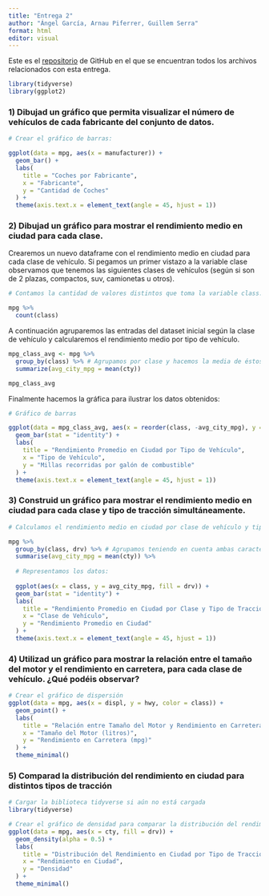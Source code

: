 ```yaml
---
title: "Entrega 2"
author: "Ángel García, Arnau Piferrer, Guillem Serra"
format: html
editor: visual
---
```


Este es el [repositorio](https://github.com/GSMir/Entrega2.git) de GitHub en el que se encuentran todos los archivos relacionados con esta entrega.


```r
library(tidyverse)
library(ggplot2)
```


### 1)  Dibujad un gráfico que permita visualizar el número de vehículos de cada fabricante del conjunto de datos.


```r
# Crear el gráfico de barras:

ggplot(data = mpg, aes(x = manufacturer)) +
  geom_bar() +
  labs(
    title = "Coches por Fabricante",
    x = "Fabricante",
    y = "Cantidad de Coches"
  ) +
  theme(axis.text.x = element_text(angle = 45, hjust = 1))
```



### 2)  Dibujad un gráfico para mostrar el rendimiento medio en ciudad para cada clase.


Crearemos un nuevo dataframe con el rendimiento medio en ciudad para cada clase de vehículo. Si pegamos un primer vistazo a la variable clase observamos que tenemos las siguientes clases de vehículos (según si son de  2 plazas, compactos, suv, camionetas u otros).


```r
# Contamos la cantidad de valores distintos que toma la variable class.

mpg %>%
  count(class)
```

A continuación agruparemos las entradas del dataset inicial según la clase de vehículo y calcularemos el rendimiento medio por tipo de vehículo.


```r

mpg_class_avg <- mpg %>%
  group_by(class) %>% # Agrupamos por clase y hacemos la media de éstos.
  summarize(avg_city_mpg = mean(cty))

mpg_class_avg
```

Finalmente hacemos la gráfica para ilustrar los datos obtenidos:


```r
# Gráfico de barras

ggplot(data = mpg_class_avg, aes(x = reorder(class, -avg_city_mpg), y = avg_city_mpg)) +
  geom_bar(stat = "identity") +
  labs(
    title = "Rendimiento Promedio en Ciudad por Tipo de Vehículo",
    x = "Tipo de Vehículo",
    y = "Millas recorridas por galón de combustible"
  ) +
  theme(axis.text.x = element_text(angle = 45, hjust = 1))

```


### 3)  Construid un gráfico para mostrar el rendimiento medio en ciudad para cada clase y tipo de tracción simultáneamente.

```r
# Calculamos el rendimiento medio en ciudad por clase de vehículo y tipo de tracción:

mpg %>%
  group_by(class, drv) %>% # Agrupamos teniendo en cuenta ambas características
  summarise(avg_city_mpg = mean(cty)) %>%
  
  # Representamos los datos:
  
  ggplot(aes(x = class, y = avg_city_mpg, fill = drv)) +
  geom_bar(stat = "identity") +
  labs(
    title = "Rendimiento Promedio en Ciudad por Clase y Tipo de Tracción",
    x = "Clase de Vehículo",
    y = "Rendimiento Promedio en Ciudad"
  ) +
  theme(axis.text.x = element_text(angle = 45, hjust = 1))
```


### 4)  Utilizad un gráfico para mostrar la relación entre el tamaño del motor y el rendimiento en carretera, para cada clase de vehículo. ¿Qué podéis observar?

```r
# Crear el gráfico de dispersión
ggplot(data = mpg, aes(x = displ, y = hwy, color = class)) +
  geom_point() +
  labs(
    title = "Relación entre Tamaño del Motor y Rendimiento en Carretera",
    x = "Tamaño del Motor (litros)",
    y = "Rendimiento en Carretera (mpg)"
  ) +
  theme_minimal()

```

### 5)  Comparad la distribución del rendimiento en ciudad para distintos tipos de tracción

```r
# Cargar la biblioteca tidyverse si aún no está cargada
library(tidyverse)

# Crear el gráfico de densidad para comparar la distribución del rendimiento en ciudad
ggplot(data = mpg, aes(x = cty, fill = drv)) +
  geom_density(alpha = 0.5) +
  labs(
    title = "Distribución del Rendimiento en Ciudad por Tipo de Tracción",
    x = "Rendimiento en Ciudad",
    y = "Densidad"
  ) +
  theme_minimal()

```
